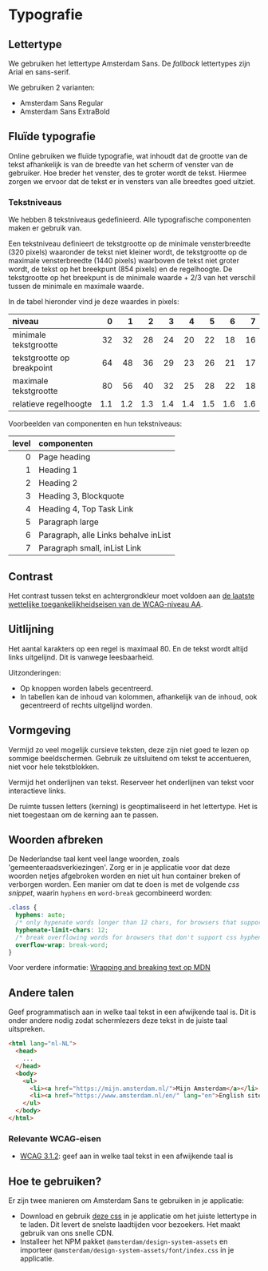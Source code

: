 
<Meta title="Docs/Designrichtlijnen/Typografie" />

# Typografie

## Lettertype

We gebruiken het lettertype Amsterdam Sans.
De _fallback_ lettertypes zijn Arial en sans-serif.

We gebruiken 2 varianten:

- Amsterdam Sans Regular
- Amsterdam Sans ExtraBold

## Fluïde typografie

Online gebruiken we fluïde typografie, wat inhoudt dat de grootte van de tekst afhankelijk is van de breedte van het scherm of venster van de gebruiker.
Hoe breder het venster, des te groter wordt de tekst.
Hiermee zorgen we ervoor dat de tekst er in vensters van alle breedtes goed uitziet.

### Tekstniveaus

We hebben 8 tekstniveaus gedefinieerd.
Alle typografische componenten maken er gebruik van.

Een tekstniveau definieert de tekstgrootte op de minimale vensterbreedte (320 pixels) waaronder de tekst niet kleiner wordt, de tekstgrootte op de maximale vensterbreedte (1440 pixels) waarboven de tekst niet groter wordt, de tekst op het breekpunt (854 pixels) en de regelhoogte.
De tekstgrootte op het breekpunt is de minimale waarde + 2/3 van het verschil tussen de minimale en maximale waarde.

In de tabel hieronder vind je deze waardes in pixels:

| niveau                     |   0 |   1 |   2 |   3 |   4 |   5 |   6 |   7 |
| :------------------------- | --: | --: | --: | --: | --: | --: | --: | --: |
| minimale tekstgrootte      |  32 |  32 |  28 |  24 |  20 |  22 |  18 |  16 |
| tekstgrootte op breakpoint |  64 |  48 |  36 |  29 |  23 |  26 |  21 |  17 |
| maximale tekstgrootte      |  80 |  56 |  40 |  32 |  25 |  28 |  22 |  18 |
| relatieve regelhoogte      | 1.1 | 1.2 | 1.3 | 1.4 | 1.4 | 1.5 | 1.6 | 1.6 |

Voorbeelden van componenten en hun tekstniveaus:

| level | componenten                          |
| ----: | :----------------------------------- |
|     0 | Page heading                         |
|     1 | Heading 1                            |
|     2 | Heading 2                            |
|     3 | Heading 3, Blockquote                |
|     4 | Heading 4, Top Task Link             |
|     5 | Paragraph large                      |
|     6 | Paragraph, alle Links behalve inList |
|     7 | Paragraph small, inList Link         |

## Contrast

Het contrast tussen tekst en achtergrondkleur moet voldoen aan [de laatste wettelijke toegankelijkheidseisen van de WCAG-niveau AA](https://www.w3.org/WAI/WCAG21/Understanding/contrast-minimum.html).

## Uitlijning

Het aantal karakters op een regel is maximaal 80.
En de tekst wordt altijd links uitgelijnd.
Dit is vanwege leesbaarheid.

Uitzonderingen:

- Op knoppen worden labels gecentreerd.
- In tabellen kan de inhoud van kolommen, afhankelijk van de inhoud, ook gecentreerd of rechts uitgelijnd worden.

## Vormgeving

Vermijd zo veel mogelijk cursieve teksten, deze zijn niet goed te lezen op sommige beeldschermen.
Gebruik ze uitsluitend om tekst te accentueren, niet voor hele tekstblokken.

Vermijd het onderlijnen van tekst.
Reserveer het onderlijnen van tekst voor interactieve links.

De ruimte tussen letters (kerning) is geoptimaliseerd in het lettertype.
Het is niet toegestaan om de kerning aan te passen.

## Woorden afbreken

De Nederlandse taal kent veel lange woorden, zoals 'gemeenteraadsverkiezingen'.
Zorg er in je applicatie voor dat deze woorden netjes afgebroken worden en niet uit hun container breken of verborgen worden.
Een manier om dat te doen is met de volgende _css snippet_, waarin `hyphens` en `word-break` gecombineerd worden:

```css
.class {
  hyphens: auto;
  /* only hypenate words longer than 12 chars, for browsers that support it */
  hyphenate-limit-chars: 12;
  /* break overflowing words for browsers that don't support css hyphens */
  overflow-wrap: break-word;
}
```

Voor verdere informatie: [Wrapping and breaking text op MDN](https://developer.mozilla.org/en-US/docs/Web/CSS/CSS_text/Wrapping_breaking_text)

## Andere talen

Geef programmatisch aan in welke taal tekst in een afwijkende taal is.
Dit is onder andere nodig zodat schermlezers deze tekst in de juiste taal uitspreken.

```html
<html lang="nl-NL">
  <head>
    ...
  </head>
  <body>
    <ul>
      <li><a href="https://mijn.amsterdam.nl/">Mijn Amsterdam</a></li>
      <li><a href="https://www.amsterdam.nl/en/" lang="en">English site</a></li>
    </ul>
  </body>
</html>
```

### Relevante WCAG-eisen

- [WCAG 3.1.2](https://www.w3.org/TR/WCAG22/#language-of-parts): geef aan in welke taal tekst in een afwijkende taal is

## Hoe te gebruiken?

Er zijn twee manieren om Amsterdam Sans te gebruiken in je applicatie:

- Download en gebruik [deze css](https://amsterdam.nl/publish/pages/1007152/amsterdam_sans_v_0_9.css) in je applicatie om het juiste lettertype in te laden.
  Dit levert de snelste laadtijden voor bezoekers.
  Het maakt gebruik van ons snelle CDN.
- Installeer het NPM pakket `@amsterdam/design-system-assets` en importeer `@amsterdam/design-system-assets/font/index.css` in je applicatie.
